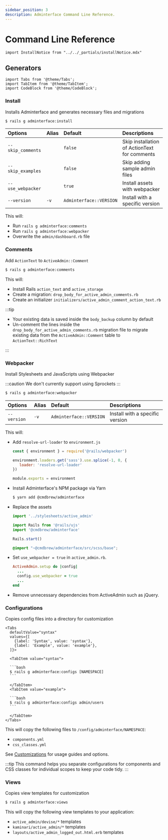 ```yaml
---
sidebar_position: 3
description: Adminterface Command Line Reference.
---
```


# Command Line Reference
````mdx-code-block
import InstallNotice from "../../_partials/installNotice.mdx"
````

## Generators
````mdx-code-block
import Tabs from '@theme/Tabs';
import TabItem from '@theme/TabItem';
import CodeBlock from '@theme/CodeBlock';
````

### Install
Installs Adminterface and generates necessary files and migrations

<InstallNotice />

```bash
$ rails g adminterface:install
```

| Options              | Alias | Default                 | Descriptions
| :------------------- | :---- | :---------------------- | :-------------------
| `--skip_comments`    |       | `false`                 | Skip installation of ActionText for comments
| `--skip_examples`    |       | `false`                 | Skip adding sample admin files
| `--use_webpacker`    |       | `true`                  | Install assets with webpacker
| `--version`          | `-v`  | `Adminterface::VERSION` | Install with a specific version

This will:
- Run `rails g adminterface:comments`
- Run `rails g adminterface:webpacker`
- Overwrite the `admin/dashboard.rb` file

### Comments
Add `ActionText` to `ActiveAdmin::Comment`
```bash
$ rails g adminterface:comments
```

This will:
- Install Rails `action_text` and `active_storage`
- Create a migration: `drop_body_for_active_admin_comments.rb`
- Create an initializer `initializers/active_admin_comment_action_text.rb`

:::tip

- Your existing data is saved inside the `body_backup` column by default
- Un-comment the lines inside the `drop_body_for_active_admin_comments.rb` migration file to migrate existing data from the `ActiveAdmin::Comment` table to `ActionText::RichText`

:::

### Webpacker
Install Stylesheets and JavaScripts using Webpacker

:::caution
We don't currently support using Sprockets
:::

```bash
$ rails g adminterface:webpacker
```

| Options              | Alias | Default                 | Descriptions
| :------------------- | :---- | :---------------------- | :-------------------
| `--version`          | `-v`  | `Adminterface::VERSION` | Install with a specific version

This will:
- Add `resolve-url-loader` to `environment.js`
   ```javascript title="config/webpack/environment.js" {3-5}
   const { environment } = require('@rails/webpacker')

   environment.loaders.get('sass').use.splice(-1, 0, {
      loader: 'resolve-url-loader'
   })

   module.exports = environment
   ```
- Install Adminterface's NPM package via Yarn
   ```bash
   $ yarn add @cmdbrew/adminterface
   ```
- Replace the assets
   ```javascript title="app/javascript/packs/active_admin.js"
   import '../stylesheets/active_admin'

   import Rails from '@rails/ujs'
   import '@cmdbrew/adminterface'

   Rails.start()
   ```

   ```scss title="app/javascript/stylesheets/active_admin.scss"
   @import "~@cmdbrew/adminterface/src/scss/base";
   ```
- Set `use_webpacker = true` in `active_admin.rb`.
   ```ruby title="config/initializers/active_admin.rb" {3}
   ActiveAdmin.setup do |config|
     ...
     config.use_webpacker = true
     ...
   end
   ```
- Remove unnecessary dependencies from ActiveAdmin such as jQuery.

### Configurations
Copies config files into a directory for customization

````mdx-code-block
<Tabs
  defaultValue="syntax"
  values={[
    {label: 'Syntax', value: 'syntax'},
    {label: 'Example', value: 'example'},
  ]}>

  <TabItem value="syntax">

  ```bash
  $ rails g adminterface:configs [NAMESPACE]
  ```

  </TabItem>
  <TabItem value="example">

  ```bash
  $ rails g adminterface:configs admin/users
  ```

  </TabItem>
</Tabs>
````

This will copy the following files to `/config/adminterface/NAMESPACE`:
- `components.yml`
- `css_classes.yml`

See [Customizations](/docs/enhancements/customizations) for usage guides and options.

:::tip
This command helps you separate configurations for components and CSS classes for individual scopes to keep your code tidy.
:::

### Views
Copies view templates for customization

```bash
$ rails g adminterface:views
```
This will copy the following view templates to your application:
- `active_admin/devise/*` templates
- `kaminari/active_admin/*` templates
- `layouts/active_admin_logged_out.html.erb` templates